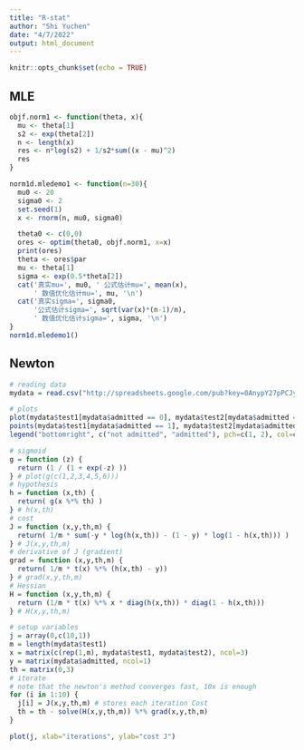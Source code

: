 ```yaml
---
title: "R-stat"
author: "Shi Yuchen"
date: "4/7/2022"
output: html_document
---
```


```r
knitr::opts_chunk$set(echo = TRUE)
```

## MLE

```r
objf.norm1 <- function(theta, x){
  mu <- theta[1]
  s2 <- exp(theta[2])
  n <- length(x)
  res <- n*log(s2) + 1/s2*sum((x - mu)^2)
  res
}
```

```r
norm1d.mledemo1 <- function(n=30){
  mu0 <- 20
  sigma0 <- 2
  set.seed(1)
  x <- rnorm(n, mu0, sigma0)

  theta0 <- c(0,0)
  ores <- optim(theta0, objf.norm1, x=x)
  print(ores)
  theta <- ores$par
  mu <- theta[1]
  sigma <- exp(0.5*theta[2])
  cat('真实mu=', mu0, ' 公式估计mu=', mean(x), 
      ' 数值优化估计mu=', mu, '\n')
  cat('真实sigma=', sigma0, 
      '公式估计sigma=', sqrt(var(x)*(n-1)/n), 
      ' 数值优化估计sigma=', sigma, '\n')
}
norm1d.mledemo1()
```

## Newton

```r
# reading data
mydata = read.csv("http://spreadsheets.google.com/pub?key=0AnypY27pPCJydC1vRVEzM1VJQnNneFo5dWNzR1F5Umc&output=csv", header = TRUE)

# plots
plot(mydata$test1[mydata$admitted == 0], mydata$test2[mydata$admitted == 0], xlab="test1", ylab="test2", , col="red")
points(mydata$test1[mydata$admitted == 1], mydata$test2[mydata$admitted == 1], col="blue", pch=2)
legend("bottomright", c("not admitted", "admitted"), pch=c(1, 2), col=c("red", "blue") )
```


```r
# sigmoid
g = function (z) {
  return (1 / (1 + exp(-z) ))
} # plot(g(c(1,2,3,4,5,6)))
# hypothesis 
h = function (x,th) {
  return( g(x %*% th) )
} # h(x,th)
# cost
J = function (x,y,th,m) {
  return( 1/m * sum(-y * log(h(x,th)) - (1 - y) * log(1 - h(x,th))) )
} # J(x,y,th,m)
# derivative of J (gradient)
grad = function (x,y,th,m) {
  return( 1/m * t(x) %*% (h(x,th) - y))
} # grad(x,y,th,m)
# Hessian
H = function (x,y,th,m) {
  return (1/m * t(x) %*% x * diag(h(x,th)) * diag(1 - h(x,th)))
} # H(x,y,th,m)
```


```r
# setup variables
j = array(0,c(10,1))
m = length(mydata$test1)
x = matrix(c(rep(1,m), mydata$test1, mydata$test2), ncol=3)
y = matrix(mydata$admitted, ncol=1)
th = matrix(0,3)
# iterate 
# note that the newton's method converges fast, 10x is enough
for (i in 1:10) {
  j[i] = J(x,y,th,m) # stores each iteration Cost
  th = th - solve(H(x,y,th,m)) %*% grad(x,y,th,m) 
}
```

```r
plot(j, xlab="iterations", ylab="cost J")
```


